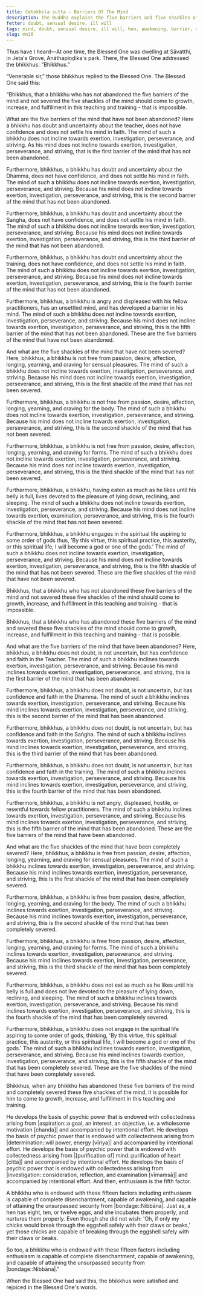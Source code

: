 ```yaml
---
title: Cetokhila sutta - Barriers Of The Mind
description: The Buddha explains the five barriers and five shackles of the mind that prevent a bhikkhu from coming to growth, increase, and fulfillment in his teaching and training.
fetter: doubt, sensual desire, ill will
tags: mind, doubt, sensual desire, ill will, hen, awakening, barrier, shackle, buddha, dhamma, sangha, training, sensual pleasure, body, forms, sleeping, sluggishness, god, mn, mn1-50
slug: mn16
---
```


Thus have I heard—At one time, the Blessed One was dwelling at Sāvatthi, in Jeta's Grove, Anāthapiṇḍika's park. There, the Blessed One addressed the bhikkhus: “Bhikkhus.”

“Venerable sir,” those bhikkhus replied to the Blessed One. The Blessed One said this:

“Bhikkhus, that a bhikkhu who has not abandoned the five barriers of the mind and not severed the five shackles of the mind should come to growth, increase, and fulfillment in this teaching and training - that is impossible.

What are the five barriers of the mind that have not been abandoned? Here a bhikkhu has doubt and uncertainty about the teacher, does not have confidence and does not settle his mind in faith. The mind of such a bhikkhu does not incline towards exertion, investigation, perseverance, and striving. As his mind does not incline towards exertion, investigation, perseverance, and striving, that is the first barrier of the mind that has not been abandoned.

Furthermore, bhikkhus, a bhikkhu has doubt and uncertainty about the Dhamma, does not have confidence, and does not settle his mind in faith. The mind of such a bhikkhu does not incline towards exertion, investigation, perseverance, and striving. Because his mind does not incline towards exertion, investigation, perseverance, and striving, this is the second barrier of the mind that has not been abandoned.

Furthermore, bhikkhus, a bhikkhu has doubt and uncertainty about the Saṅgha, does not have confidence, and does not settle his mind in faith. The mind of such a bhikkhu does not incline towards exertion, investigation, perseverance, and striving. Because his mind does not incline towards exertion, investigation, perseverance, and striving, this is the third barrier of the mind that has not been abandoned.

Furthermore, bhikkhus, a bhikkhu has doubt and uncertainty about the training, does not have confidence, and does not settle his mind in faith. The mind of such a bhikkhu does not incline towards exertion, investigation, perseverance, and striving. Because his mind does not incline towards exertion, investigation, perseverance, and striving, this is the fourth barrier of the mind that has not been abandoned.

Furthermore, bhikkhus, a bhikkhu is angry and displeased with his fellow practitioners, has an unsettled mind, and has developed a barrier in his mind. The mind of such a bhikkhu does not incline towards exertion, investigation, perseverance, and striving. Because his mind does not incline towards exertion, investigation, perseverance, and striving, this is the fifth barrier of the mind that has not been abandoned. These are the five barriers of the mind that have not been abandoned.

And what are the five shackles of the mind that have not been severed? Here, bhikkhus, a bhikkhu is not free from passion, desire, affection, longing, yearning, and craving for sensual pleasures. The mind of such a bhikkhu does not incline towards exertion, investigation, perseverance, and striving. Because his mind does not incline towards exertion, investigation, perseverance, and striving, this is the first shackle of the mind that has not been severed.

Furthermore, bhikkhus, a bhikkhu is not free from passion, desire, affection, longing, yearning, and craving for the body. The mind of such a bhikkhu does not incline towards exertion, investigation, perseverance, and striving. Because his mind does not incline towards exertion, investigation, perseverance, and striving, this is the second shackle of the mind that has not been severed.

Furthermore, bhikkhus, a bhikkhu is not free from passion, desire, affection, longing, yearning, and craving for forms. The mind of such a bhikkhu does not incline towards exertion, investigation, perseverance, and striving. Because his mind does not incline towards exertion, investigation, perseverance, and striving, this is the third shackle of the mind that has not been severed.

Furthermore, bhikkhus, a bhikkhu, having eaten as much as he likes until his belly is full, lives devoted to the pleasure of lying down, reclining, and sleeping. The mind of such a bhikkhu does not incline towards exertion, investigation, perseverance, and striving. Because his mind does not incline towards exertion, examination, perseverance, and striving, this is the fourth shackle of the mind that has not been severed.

Furthermore, bhikkhus, a bhikkhu engages in the spiritual life aspiring to some order of gods thus, 'By this virtue, this spiritual practice, this austerity, or this spiritual life, I will become a god or one of the gods.' The mind of such a bhikkhu does not incline towards exertion, investigation, perseverance, and striving. Because his mind does not incline towards exertion, investigation, perseverance, and striving, this is the fifth shackle of the mind that has not been severed. These are the five shackles of the mind that have not been severed.

Bhikkhus, that a bhikkhu who has not abandoned these five barriers of the mind and not severed these five shackles of the mind should come to growth, increase, and fulfillment in this teaching and training - that is impossible.

Bhikkhus, that a bhikkhu who has abandoned these five barriers of the mind and severed these five shackles of the mind should come to growth, increase, and fulfillment in this teaching and training - that is possible.

And what are the five barriers of the mind that have been abandoned? Here, bhikkhus, a bhikkhu does not doubt, is not uncertain, but has confidence and faith in the Teacher. The mind of such a bhikkhu inclines towards exertion, investigation, perseverance, and striving. Because his mind inclines towards exertion, investigation, perseverance, and striving, this is the first barrier of the mind that has been abandoned.

Furthermore, bhikkhus, a bhikkhu does not doubt, is not uncertain, but has confidence and faith in the Dhamma. The mind of such a bhikkhu inclines towards exertion, investigation, perseverance, and striving. Because his mind inclines towards exertion, investigation, perseverance, and striving, this is the second barrier of the mind that has been abandoned.

Furthermore, bhikkhus, a bhikkhu does not doubt, is not uncertain, but has confidence and faith in the Saṅgha. The mind of such a bhikkhu inclines towards exertion, investigation, perseverance, and striving. Because his mind inclines towards exertion, investigation, perseverance, and striving, this is the third barrier of the mind that has been abandoned.

Furthermore, bhikkhus, a bhikkhu does not doubt, is not uncertain, but has confidence and faith in the training. The mind of such a bhikkhu inclines towards exertion, investigation, perseverance, and striving. Because his mind inclines towards exertion, investigation, perseverance, and striving, this is the fourth barrier of the mind that has been abandoned.

Furthermore, bhikkhus, a bhikkhu is not angry, displeased, hostile, or resentful towards fellow practitioners. The mind of such a bhikkhu inclines towards exertion, investigation, perseverance, and striving. Because his mind inclines towards exertion, investigation, perseverance, and striving, this is the fifth barrier of the mind that has been abandoned. These are the five barriers of the mind that have been abandoned.

And what are the five shackles of the mind that have been completely severed? Here, bhikkhus, a bhikkhu is free from passion, desire, affection, longing, yearning, and craving for sensual pleasures. The mind of such a bhikkhu inclines towards exertion, investigation, perseverance, and striving. Because his mind inclines towards exertion, investigation, perseverance, and striving, this is the first shackle of the mind that has been completely severed.

Furthermore, bhikkhus, a bhikkhu is free from passion, desire, affection, longing, yearning, and craving for the body. The mind of such a bhikkhu inclines towards exertion, investigation, perseverance, and striving. Because his mind inclines towards exertion, investigation, perseverance, and striving, this is the second shackle of the mind that has been completely severed.

Furthermore, bhikkhus, a bhikkhu is free from passion, desire, affection, longing, yearning, and craving for forms. The mind of such a bhikkhu inclines towards exertion, investigation, perseverance, and striving. Because his mind inclines towards exertion, investigation, perseverance, and striving, this is the third shackle of the mind that has been completely severed.

Furthermore, bhikkhus, a bhikkhu does not eat as much as he likes until his belly is full and does not live devoted to the pleasure of lying down, reclining, and sleeping. The mind of such a bhikkhu inclines towards exertion, investigation, perseverance, and striving. Because his mind inclines towards exertion, investigation, perseverance, and striving, this is the fourth shackle of the mind that has been completely severed.

Furthermore, bhikkhus, a bhikkhu does not engage in the spiritual life aspiring to some order of gods, thinking, 'By this virtue, this spiritual practice, this austerity, or this spiritual life, I will become a god or one of the gods.' The mind of such a bhikkhu inclines towards exertion, investigation, perseverance, and striving. Because his mind inclines towards exertion, investigation, perseverance, and striving, this is the fifth shackle of the mind that has been completely severed. These are the five shackles of the mind that have been completely severed.

Bhikkhus, when any bhikkhu has abandoned these five barriers of the mind and completely severed these five shackles of the mind, it is possible for him to come to growth, increase, and fulfillment in this teaching and training.

He develops the basis of psychic power that is endowed with collectedness arising from |aspiration::a goal, an interest, an objective, i.e. a wholesome motivation [chanda]| and accompanied by intentional effort. He develops the basis of psychic power that is endowed with collectedness arising from |determination::will power, energy [vīriya]| and accompanied by intentional effort. He develops the basis of psychic power that is endowed with collectedness arising from |[purification of] mind::purification of heart [citta]| and accompanied by intentional effort. He develops the basis of psychic power that is endowed with collectedness arising from |investigation::consideration, reflection, and examination [vīmaṃsā]| and accompanied by intentional effort. And then, enthusiasm is the fifth factor.

A bhikkhu who is endowed with these fifteen factors including enthusiasm is capable of complete disenchantment, capable of awakening, and capable of attaining the unsurpassed security from |bondage::Nibbāna|. Just as, a hen has eight, ten, or twelve eggs, and she incubates them properly, and nurtures them properly. Even though she did not wish: 'Oh, if only my chicks would break through the eggshell safely with their claws or beaks,' yet those chicks are capable of breaking through the eggshell safely with their claws or beaks.

So too, a bhikkhu who is endowed with these fifteen factors including enthusiasm is capable of complete disenchantment, capable of awakening, and capable of attaining the unsurpassed security from |bondage::Nibbāna|.”

When the Blessed One had said this, the bhikkhus were satisfied and rejoiced in the Blessed One's words.